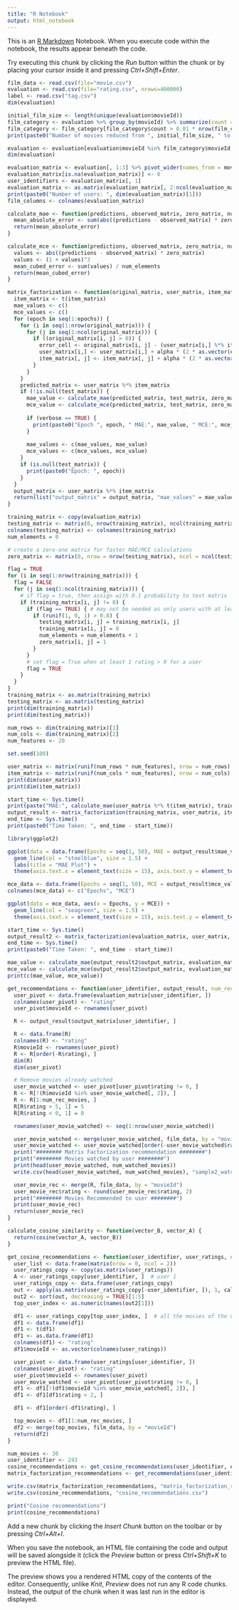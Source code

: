 ```yaml
---
title: "R Notebook"
output: html_notebook
---
```


This is an [R Markdown](http://rmarkdown.rstudio.com) Notebook. When you execute code within the notebook, the results appear beneath the code. 

Try executing this chunk by clicking the *Run* button within the chunk or by placing your cursor inside it and pressing *Ctrl+Shift+Enter*. 

```r
film_data <- read.csv(file="movie.csv")
evaluation <- read.csv(file="rating.csv", nrows=400000)
label <- read.csv("tag.csv")
dim(evaluation)

```
```r
initial_film_size <- length(unique(evaluation$movieId))
film_category <- evaluation %>% group_by(movieId) %>% summarize(count = n_distinct(userId))
film_category <- film_category[film_category$count > 0.01 * nrow(film_category),]
print(paste0("Number of movies reduced from ", initial_film_size, " to ", nrow(film_category)))

evaluation <- evaluation[evaluation$movieId %in% film_category$movieId,]
dim(evaluation)

```
```r
evaluation_matrix <- evaluation[, 1:3] %>% pivot_wider(names_from = movieId, values_from = rating)
evaluation_matrix[is.na(evaluation_matrix)] <- 0
user_identifiers <- evaluation_matrix[, 1]
evaluation_matrix <- as.matrix(evaluation_matrix[, 2:ncol(evaluation_matrix)])
print(paste0("Number of users: ", dim(evaluation_matrix)[1]))
film_columns <- colnames(evaluation_matrix)

```
```r
calculate_mae <- function(predictions, observed_matrix, zero_matrix, num_elements) {
  mean_absolute_error <- sum(abs((predictions - observed_matrix) * zero_matrix)) / num_elements
  return(mean_absolute_error)
}

calculate_mce <- function(predictions, observed_matrix, zero_matrix, num_elements) {
  values <- abs((predictions - observed_matrix) * zero_matrix)
  values <- (1 + values)^3
  mean_cubed_error <- sum(values) / num_elements
  return(mean_cubed_error)
}

```


```r
matrix_factorization <- function(original_matrix, user_matrix, item_matrix, num_features, test_matrix = NULL, epochs = 20, alpha = 0.01, beta = 0.01, verbose = FALSE) {
  item_matrix <- t(item_matrix)
  mae_values <- c()
  mce_values <- c()
  for (epoch in seq(1:epochs)) {
    for (i in seq(1:nrow(original_matrix))) {
      for (j in seq(1:ncol(original_matrix))) {
        if ((original_matrix[i, j] > 0)) {
          error_cell <- original_matrix[i, j] - (user_matrix[i,] %*% item_matrix[, j])
          user_matrix[i,] <- user_matrix[i,] + alpha * (2 * as.vector(error_cell) * item_matrix[, j] - beta * user_matrix[i,])
          item_matrix[, j] <- item_matrix[, j] + alpha * (2 * as.vector(error_cell) * user_matrix[i,] - beta * item_matrix[, j])
        }
      }
    }
    predicted_matrix <- user_matrix %*% item_matrix
    if (!is.null(test_matrix)) {
      mae_value <- calculate_mae(predicted_matrix, test_matrix, zero_matrix, num_elements)
      mce_value <- calculate_mce(predicted_matrix, test_matrix, zero_matrix, num_elements)
      
      if (verbose == TRUE) {
        print(paste0("Epoch ", epoch, " MAE:", mae_value, " MCE:", mce_value))
      }
      
      mae_values <- c(mae_values, mae_value)
      mce_values <- c(mce_values, mce_value)
    }
    if (is.null(test_matrix)) {
      print(paste0("Epoch: ", epoch))
    }
  }
  output_matrix <- user_matrix %*% item_matrix
  return(list("output_matrix" = output_matrix, "mae_values" = mae_values, "mce_values" = mce_values))
}

```



```r
training_matrix <- copy(evaluation_matrix)
testing_matrix <- matrix(0, nrow(training_matrix), ncol(training_matrix))
colnames(testing_matrix) <- colnames(training_matrix)
num_elements = 0

# create a zero-one matrix for faster MAE/MCE calculations
zero_matrix <- matrix(0, nrow = nrow(testing_matrix), ncol = ncol(testing_matrix))

flag = TRUE
for (i in seq(1:nrow(training_matrix))) {
  flag = FALSE
  for (j in seq(1:ncol(training_matrix))) {
    # if flag = true, then assign with 0.1 probability to test matrix
    if (training_matrix[i, j] != 0) {
      if (flag == TRUE) { # may not be needed as only users with at least one rating are present
        if (runif(1, 0, 1) > 0.8) {
          testing_matrix[i, j] = training_matrix[i, j]
          training_matrix[i, j] = 0
          num_elements = num_elements + 1
          zero_matrix[i, j] = 1
        }
      }
      # set flag = True when at least 1 rating > 0 for a user
      flag = TRUE
    }
  }
}
training_matrix <- as.matrix(training_matrix)
testing_matrix <- as.matrix(testing_matrix)
print(dim(training_matrix))
print(dim(testing_matrix))

```
```r
num_rows <- dim(training_matrix)[1]
num_cols <- dim(training_matrix)[2]
num_features <- 20

set.seed(100)

user_matrix <- matrix(runif(num_rows * num_features), nrow = num_rows)
item_matrix <- matrix(runif(num_cols * num_features), nrow = num_cols)
print(dim(user_matrix))
print(dim(item_matrix))

```
```r
start_time <- Sys.time()
print(paste("MAE:", calculate_mae(user_matrix %*% t(item_matrix), training_matrix, zero_matrix, num_elements), " MCE:", calculate_mce(user_matrix %*% t(item_matrix), training_matrix, zero_matrix, num_elements)))
output_result <- matrix_factorization(training_matrix, user_matrix, item_matrix, num_features, testing_matrix, epochs = 50, alpha = 0.01, beta = 0.1, verbose = TRUE)
end_time <- Sys.time()
print(paste0("Time Taken: ", end_time - start_time))

```

```r
library(ggplot2)

ggplot(data = data.frame(Epochs = seq(1, 50), MAE = output_result$mae_values), aes(x = Epochs, y = MAE)) +
  geom_line(col = "steelblue", size = 1.5) +
  labs(title = "MAE Plot") +
  theme(axis.text.x = element_text(size = 15), axis.text.y = element_text(size = 15), axis.title = element_text(size = 15))

```
```r
mce_data <- data.frame(Epochs = seq(1, 50), MCE = output_result$mce_values)
colnames(mce_data) <- c("Epochs", "MCE")

ggplot(data = mce_data, aes(x = Epochs, y = MCE)) +
  geom_line(col = "seagreen", size = 1.5) +
  theme(axis.text.x = element_text(size = 15), axis.text.y = element_text(size = 15), axis.title = element_text(size = 15))

```

```r
start_time <- Sys.time()
output_result2 <- matrix_factorization(evaluation_matrix, user_matrix, item_matrix, num_features, test_matrix = NULL, epochs = 15, alpha = 0.01, beta = 0.1, verbose = TRUE)
end_time <- Sys.time()
print(paste0("Time Taken: ", end_time - start_time))

```
```r
mae_value <- calculate_mae(output_result2$output_matrix, evaluation_matrix, zero_matrix, num_elements)
mce_value <- calculate_mce(output_result2$output_matrix, evaluation_matrix, zero_matrix, num_elements)
print(c(mae_value, mce_value))

```



```r
get_recommendations <- function(user_identifier, output_result, num_rec_movies = 5, num_watched_movies = 5) {
  user_pivot <- data.frame(evaluation_matrix[user_identifier, ])
  colnames(user_pivot) <- "rating"
  user_pivot$movieId <- rownames(user_pivot)

  R <- output_result$output_matrix[user_identifier, ]

  R <- data.frame(R)
  colnames(R) <- "rating"
  R$movieId <- rownames(user_pivot)
  R <- R[order(-R$rating), ]
  dim(R)
  dim(user_pivot)

  # Remove movies already watched
  user_movie_watched <- user_pivot[user_pivot$rating != 0, ]
  R <- R[!(R$movieId %in% user_movie_watched[, 2]), ]
  R <- R[1:num_rec_movies, ]
  R[R$rating > 5, 1] = 5
  R[R$rating < 0, 1] = 0

  rownames(user_movie_watched) <- seq(1:nrow(user_movie_watched))

  user_movie_watched <- merge(user_movie_watched, film_data, by = "movieId", all.x = TRUE)
  user_movie_watched <- user_movie_watched[order(-user_movie_watched$rating), ]
  print("######## Matrix Factorization recommendation ########")
  print("######## Movies watched by user ########")
  print(head(user_movie_watched, num_watched_movies))
  write.csv(head(user_movie_watched, num_watched_movies), "sample2_watched.csv")

  user_movie_rec <- merge(R, film_data, by = "movieId")
  user_movie_rec$rating <- round(user_movie_rec$rating, 2)
  print("######## Movies Recommended to user ########")
  print(user_movie_rec)
  return(user_movie_rec)
}

```

```r
calculate_cosine_similarity <- function(vector_B, vector_A) {
  return(cosine(vector_A, vector_B))
}

```


```r
get_cosine_recommendations <- function(user_identifier, user_ratings, num_rec_movies = 5) {
  user_list <- data.frame(matrix(nrow = 0, ncol = 2))
  user_ratings_copy <- copy(as.matrix(user_ratings))
  A <- user_ratings_copy[user_identifier, ]  # user 1
  user_ratings_copy <- data.frame(user_ratings_copy)
  out <- apply(as.matrix(user_ratings_copy[-user_identifier, ]), 1, calculate_cosine_similarity, vector_A = A)
  out2 <- sort(out, decreasing = TRUE)[1:5]
  top_user_index <- as.numeric(names(out2[1]))

  df1 <- user_ratings_copy[top_user_index, ]  # all the movies of the user
  df1 <- data.frame(df1)
  df1 <- t(df1)
  df1 <- as.data.frame(df1)
  colnames(df1) <- "rating"
  df1$movieId <- as.vector(colnames(user_ratings))

  user_pivot <- data.frame(user_ratings[user_identifier, ])
  colnames(user_pivot) <- "rating"
  user_pivot$movieId <- rownames(user_pivot)
  user_movie_watched <- user_pivot[user_pivot$rating != 0, ]
  df1 <- df1[!(df1$movieId %in% user_movie_watched[, 2]), ]
  df1 <- df1[df1$rating > 2, ]

  df1 <- df1[order(-df1$rating), ]

  top_movies <- df1[1:num_rec_movies, ]
  df2 <- merge(top_movies, film_data, by = "movieId")
  return(df2)
}

```



```r
num_movies <- 30
user_identifier <- 243
cosine_recommendations <- get_cosine_recommendations(user_identifier, evaluation_matrix, num_movies)
matrix_factorization_recommendations <- get_recommendations(user_identifier, output_result2, 30, 30)

write.csv(matrix_factorization_recommendations, "matrix_factorization_recommendations.csv")
write.csv(cosine_recommendations, "cosine_recommendations.csv")

```
```r
print("Cosine recommendations")
print(cosine_recommendations)
```

Add a new chunk by clicking the *Insert Chunk* button on the toolbar or by pressing *Ctrl+Alt+I*.

When you save the notebook, an HTML file containing the code and output will be saved alongside it (click the *Preview* button or press *Ctrl+Shift+K* to preview the HTML file).

The preview shows you a rendered HTML copy of the contents of the editor. Consequently, unlike *Knit*, *Preview* does not run any R code chunks. Instead, the output of the chunk when it was last run in the editor is displayed.
